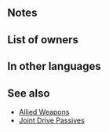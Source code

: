 {{Passive
|type=C
|name=Domain of Flame
|exclusive=1
|canUseWeapon={{WeaponList|All}}
|canUseMove={{MoveList|All}}
|properties=random_owner
|1name=Domain of Flame
|1tagid=SID_絶炎結界
|1cost=300
|1effect=Grants Atk/Def+4 and the effect "if unit's Atk > foe's Res during combat, unit's first attack deals damage = 30% of unit's Atk minus foe's Res" to allies within 2 spaces during combat. If unit is within 2 spaces of an ally, grants Atk/Def+4 to unit during combat, and also, if unit's Atk > foe's Res during combat, unit's first attack deals damage = 30% of unit's Atk minus foe's Res.
|1required=-
}}
==Notes==
{{Temporary buffs}}
{{AtkDamageBoost}}
{{AlliesCombatEffect}}
==List of owners==
{{Skill Hero List}}
==In other languages==
{{OtherLanguages
|japanese=絶炎結界
|german=Glühendes Reich
|spanishEU=Dominio ígneo
|spanishLA=Dominio ígneo
|french=Domaine du feu
|italian=Dominio del rogo
|chineseTW=絕炎結界
|portuguese=Domínio do fogo
}}
==See also==
{{See also skills|cond=Description LIKE '%if unit_s Atk%foe_s%deals damage%' OR (Description LIKE '%grants%/%+%to allies within%spaces%if unit is within%spaces of an ally%grants%/%+%during combat%' OR Description LIKE '%if unit is within%spaces of an ally%grants%/%+%to unit and allies%during combat%') AND WikiName NOT LIKE '%allied%' AND Exclusive='1'}}
* [[Skill families#Allied|Allied Weapons]]
* [[Joint Drive Passives]]
{{Passives Navbox|C}}